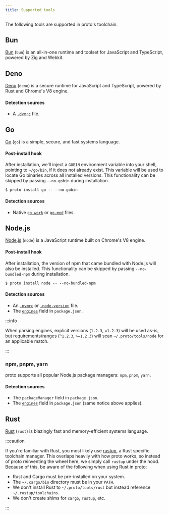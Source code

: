 ```yaml
---
title: Supported tools
---
```


The following tools are supported in proto's toolchain.

## Bun

[Bun](https://bun.sh/) (`bun`) is an all-in-one runtime and toolset for JavaScript and TypeScript,
powered by Zig and Webkit.

## Deno

[Deno](https://deno.land/) (`deno`) is a secure runtime for JavaScript and TypeScript, powered by
Rust and Chrome's V8 engine.

#### Detection sources

- A [`.dvmrc`](https://github.com/justjavac/dvm) file.

## Go

[Go](https://go.dev/) (`go`) is a simple, secure, and fast systems language.

#### Post-install hook

After installation, we'll inject a `GOBIN` environment variable into your shell, pointing to
`~/go/bin`, if it does not already exist. This variable will be used to locate Go binaries across
all installed versions. This functionality can be skipped by passing `--no-gobin` during
installation.

```shell
$ proto install go -- --no-gobin
```

#### Detection sources

- Native [`go.work`](https://go.dev/doc/tutorial/workspaces) or
  [`go.mod`](https://go.dev/doc/modules/gomod-ref) files.

## Node.js

[Node.js](https://nodejs.org/) (`node`) is a JavaScript runtime built on Chrome's V8 engine.

#### Post-install hook

After installation, the version of npm that came bundled with Node.js will also be installed. This
functionality can be skipped by passing `--no-bundled-npm` during installation.

```shell
$ proto install node -- --no-bundled-npm
```

#### Detection sources

- An [`.nvmrc`](https://github.com/nvm-sh/nvm) or
  [`.node-version`](https://github.com/nodenv/nodenv) file.
- The [`engines`](https://docs.npmjs.com/cli/v9/configuring-npm/package-json#engines) field in
  `package.json`.

:::info

When parsing engines, explicit versions (`1.2.3`, `=1.2.3`) will be used as-is, but
requirements/ranges (`^1.2.3`, `>=1.2.3`) will scan `~/.proto/tools/node` for an applicable match.

:::

### npm, pnpm, yarn

proto supports all popular Node.js package managers: `npm`, `pnpm`, `yarn`.

#### Detection sources

- The `packageManager` field in `package.json`.
- The [`engines`](https://docs.npmjs.com/cli/v9/configuring-npm/package-json#engines) field in
  `package.json` (same notice above applies).

## Rust

[Rust](https://www.rust-lang.org/) (`rust`) is blazingly fast and memory-efficient systems language.

:::caution

If you're familiar with Rust, you most likely use [rustup](https://rustup.rs), a Rust specific
toolchain manager. This overlaps heavily with how proto works, so instead of proto reinventing the
wheel here, we simply call `rustup` under the hood. Because of this, be aware of the following when
using Rust in proto:

- Rust and Cargo must be pre-installed on your system.
- The `~/.cargo/bin` directory must be in your `PATH`.
- We don't install Rust to `~/.proto/tools/rust` but instead reference `~/.rustup/toolchains`.
- We don't create shims for `cargo`, `rustup`, etc.

:::
